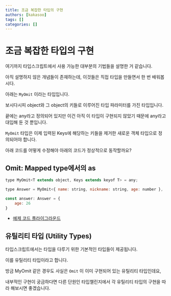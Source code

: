 ```yaml
---
title: 조금 복잡한 타입의 구현
authors: [kakasoo]
tags: []
categories: []
---
```


# 조금 복잡한 타입의 구현

여기까지 타입스크립트에서 사용 가능한 대부분의 기법들을 설명한 거 같습니다.

아직 설명하지 않은 개념들이 존재하는데, 이것들은 직접 타입을 만들면서 한 번 배워봅시다.

아래는 `MyOmit` 이라는 타입입니다.

보시다시피 object와 그 object의 키들로 이루어진 타입 파라미터를 가진 타입입니다.

끝에는 any라고 정의되어 있지만 이건 아직 이 타입이 구현되지 않았기 때문에 any라고 대입해 둔 것 뿐입니다.

`MyOmit` 타입은 이제 입력된 Keys에 해당하는 키들을 제거한 새로운 객체 타입으로 정의되어야 합니다.

아래 코드를 어떻게 수정해야 아래의 코드가 정상적으로 동작할까요?

## Omit: Mapped type에서의 as

```jsx
type MyOmit<T extends object, Keys extends keyof T> = any;

type Answer = MyOmit<{ name: string, nickname: string, age: number }, 'name' | 'nickname'>;

const answer: Answer = {
    age: 26
}
```

-   [예제 코드 플라이그라운드](https://www.typescriptlang.org/play?#code/C4TwDgpgBAsiDyBbAlsAPAFShAHsCAdgCYDOUA9gEYBWEAxsADRQDSEIZu+xZA1u+QBmUDAD4oAXigBvAFBQFUANr8QUZASiqhIqAEM+7bHkKlW7MgH4oBCADcIAJygAuLewC6bjCs8BuWQBfWVlQSCgAQQISAHcnSVgEFHRpGz1ECDcSYEcNAHNmAmQ6XgJ0zKhs3IIC-TyKggBXREp4wOYAcjKMjqgAHygu4tLyjtEA2TpyaOB9aLjHFyjY+Kk5RTqKgCYANiCgA)

## 유틸리티 타입 (Utility Types)

타입스크립트에서는 타입을 다루기 위한 기본적인 타입들이 제공됩니다.

이를 유틸리티 타입이라고 합니다.

방금 MyOmit 같은 경우도 사실은 `Omit` 이 이미 구현되어 있는 유틸리티 타입인데요,

내부적인 구현이 궁금하다면 다른 단원인 타입챌린지에서 각 유틸리티 타입의 구현을 따라 해보시면 좋겠습니다.
